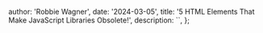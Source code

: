 
  author: 'Robbie Wagner',
  date: '2024-03-05',
  title: '5 HTML Elements That Make JavaScript Libraries Obsolete!',
  description: ``,
};

